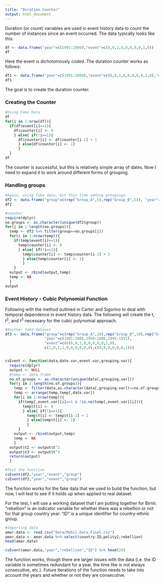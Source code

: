 ```yaml
---
title: "Duration Counter"
output: html_document
---
```

Duration (or count) variables are used in event history data to count the number of instances since an event occurred. The data typically looks like this:

```r
df <- data.frame("year"=c(1991:2000),"event"=c(0,0,1,0,0,0,0,0,1,0))
df
```

Here the event is dichotomously coded. The duration counter works as follows:
```r
df1 <- data.frame("year"=c(1991:2000),"event"=c(0,0,1,0,0,0,0,0,1,0),"duration"=c(2,3,0,1,2,3,4,5,0,1))
df1
```

The goal is to create the duration counter.

### Creating the Counter

```r
#Using Fake Data
df
for(i in 1:nrow(df)){
  if(df$event[i]==1){
    df$counter[i] <- 0 
    } else{ if(!i==1){
      df$counter[i] <- df$counter[i-1] + 1
      } else{df$counter[i] <- 1}
      }
  }
df
```

The counter is successful, but this is relatively simple array of dates. Now I need to expand it to work around different forms of grouping. 

### Handling groups

```r
#Again, using fake data, but this time adding groupings.
df2 <- data.frame("group"=c(rep("Group_A",5),rep("Group_B",5)), "year"=c(1991:1995,1999:2003),"event"=c(0,0,1,0,0,0,0,0,1,0))
df2

#counter
require(dplyr)
no.groups <- as.character(unique(df2$group))
for(j in 1:length(no.groups)){
  temp <- df2 %>% filter(group==no.groups[j]) 
  for(i in 1:nrow(temp)){
    if(temp$event[i]==1){
      temp$counter[i] <- 0 
      } else{ if(!i==1){
        temp$counter[i] <- temp$counter[i-1] + 1
        } else{temp$counter[i] <- 1}
        }
    }
  output <- rbind(output,temp)
  temp <- NA
  }
output 
```


### Event History - Cubic Polynomial Function
Following with the method outlined in Carter and Sigorino to deal with temporal dependence in event history data. The following will create the t, $t^2$, and $t^3$ necessary for the cubic polynomial approach. 

```r
#Another fake dataset
df3 <- data.frame("group"=c(rep("Group_A",10),rep("Group_B",10),rep("Group_C",7)), 
                  "year"=c(1991:2000,1999:2008,1945:1951),
                  "event"=c(c(0,0,1,0,0,0,0,0,1,0),
                  c(1,0,1,1,0,0,0,0,0,0),c(0,0,0,0,0,0,1)))


csEvent <- function(data,date.var,event.var,grouping.var){
  require(dplyr)
  output <- NULL
  #temp <- data.frame
  no.of.groups <- as.character(unique(data[,grouping.var]))
  for(j in 1:length(no.of.groups)){
    temp <- filter(data,as.character(data[,grouping.var])==no.of.groups[j])
    temp <- arrange(temp,temp[,date.var])
    for(i in 1:nrow(temp)){
      if(temp[,event.var][i]==1 & !is.na(temp[,event.var][i])){
        temp$t[i] <- 0 
        } else{ if(!i==1){
          temp$t[i] <- temp$t[i-1] + 1
          } else{temp$t[i] <- 1}
          }
      }
    output <- rbind(output,temp)
    temp <- NA
    }
  output$t2 <- output$t^2
  output$t3 <- output$t^3
  return(output)
  }

#Test the function
csEvent(df2,"year","event","group")
csEvent(df3,"year","event","group")
```

The function works for the fake data that we used to build the function, but now, I will test to see if it holds up when applied to real dataset. 

For the test, I will use a working dataset that I am putting together for Birnir. "rebellion" is an indicator variable for whether there was a rebellion or not for that group country year. "ID" is a unique identifier for country-ethnic group.
```r
#Importing data
amar.data <- read.csv("Data/Mobil.Data.Final.csv")
amar.data <- amar.data %>% select(country:ID,polity2,rebellion)
head(amar.data) 

csEvent(amar.data,"year","rebellion","ID") %>% head(20)
```

The function works, though there are larger issues with the data (i.e. the ID variable is sometimes redundant for a year, the time like is not always consecutive, etc.). Future iterations of the function needs to take into account the years and whether or not they are consecutive. 

